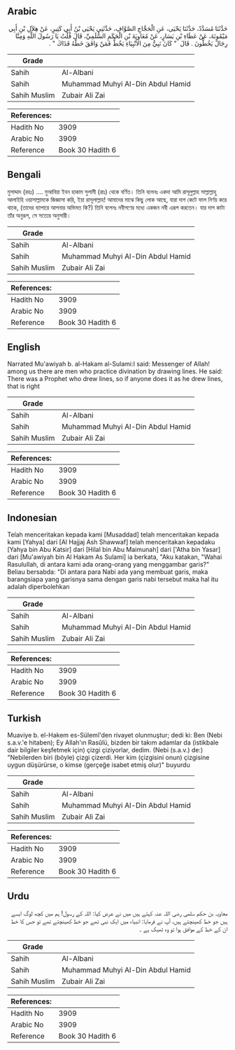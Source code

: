 ## Arabic


<div dir="rtl" lang="ar" style={{fontSize:'larger',backgroundColor:'#f8f9fa',padding:20}}>
حَدَّثَنَا مُسَدَّدٌ، حَدَّثَنَا يَحْيَى، عَنِ الْحَجَّاجِ الصَّوَّافِ، حَدَّثَنِي يَحْيَى بْنُ أَبِي كَثِيرٍ، عَنْ هِلاَلِ بْنِ أَبِي مَيْمُونَةَ، عَنْ عَطَاءِ بْنِ يَسَارٍ، عَنْ مُعَاوِيَةَ بْنِ الْحَكَمِ السُّلَمِيِّ، قَالَ قُلْتُ يَا رَسُولَ اللَّهِ وَمِنَّا رِجَالٌ يَخُطُّونَ ‏.‏ قَالَ ‏ "‏ كَانَ نَبِيٌّ مِنَ الأَنْبِيَاءِ يَخُطُّ فَمَنْ وَافَقَ خَطَّهُ فَذَاكَ ‏"‏ ‏.‏
</div>
<div style={{backgroundColor:'#f8f9fa',padding:20, marginBottom: 10}}><table> <thead> <tr> <th>Grade</th> <th></th> </tr> </thead> <tbody> <tr><td>Sahih</td><td>Al-Albani</td></tr><tr><td>Sahih</td><td>Muhammad Muhyi Al-Din Abdul Hamid</td></tr><tr><td>Sahih Muslim</td><td>Zubair Ali Zai</td></tr></tbody></table><table> <thead> <tr> <th>References:</th> <th></th> </tr> </thead> <tbody><tr><td>Hadith No</td><td>3909</td></tr><tr><td>Arabic No</td><td>3909</td></tr><tr><td>Reference</td><td>Book 30 Hadith 6</td></tr></tbody></table></div>

## Bengali


<div dir="ltr" lang="bn" style={{fontSize:'larger',backgroundColor:'#f8f9fa',padding:20}}>
মুসাদ্দাদ (রহঃ) .... মুআবিয়া ইবন হাকাম সুলামী (রাঃ) থেকে বর্ণিত। তিনি বলেনঃ একদা আমি রাসূলুল্লাহ সাল্লাল্লাহু আলাইহি ওয়াসাল্লামকে জিজ্ঞাসা করি, ইয়া রাসূলাল্লাহ! আমাদের মাঝে কিছু লোক আছে, যারা দাগ কেটে ফাল নির্ণয় করে থাকে, (তাদের ব্যাপারে আপনার অভিমত কি?) তিনি বলেনঃ নবীগণের মধ্যে একজন নবী এরূপ করতেন। যার দাগ কাটা তাঁর অনুরূপ, সে সত্যের অনুসারী।
</div>
<div style={{backgroundColor:'#f8f9fa',padding:20, marginBottom: 10}}><table> <thead> <tr> <th>Grade</th> <th></th> </tr> </thead> <tbody> <tr><td>Sahih</td><td>Al-Albani</td></tr><tr><td>Sahih</td><td>Muhammad Muhyi Al-Din Abdul Hamid</td></tr><tr><td>Sahih Muslim</td><td>Zubair Ali Zai</td></tr></tbody></table><table> <thead> <tr> <th>References:</th> <th></th> </tr> </thead> <tbody><tr><td>Hadith No</td><td>3909</td></tr><tr><td>Arabic No</td><td>3909</td></tr><tr><td>Reference</td><td>Book 30 Hadith 6</td></tr></tbody></table></div>

## English


<div dir="ltr" lang="en" style={{fontSize:'larger',backgroundColor:'#f8f9fa',padding:20}}>
Narrated Mu'awiyah b. al-Hakam al-Sulami:I said: Messenger of Allah! among us there are men who practice divination by drawing lines. He said: There was a Prophet who drew lines, so if anyone does it as he drew lines, that is right
</div>
<div style={{backgroundColor:'#f8f9fa',padding:20, marginBottom: 10}}><table> <thead> <tr> <th>Grade</th> <th></th> </tr> </thead> <tbody> <tr><td>Sahih</td><td>Al-Albani</td></tr><tr><td>Sahih</td><td>Muhammad Muhyi Al-Din Abdul Hamid</td></tr><tr><td>Sahih Muslim</td><td>Zubair Ali Zai</td></tr></tbody></table><table> <thead> <tr> <th>References:</th> <th></th> </tr> </thead> <tbody><tr><td>Hadith No</td><td>3909</td></tr><tr><td>Arabic No</td><td>3909</td></tr><tr><td>Reference</td><td>Book 30 Hadith 6</td></tr></tbody></table></div>

## Indonesian


<div dir="ltr" lang="id" style={{fontSize:'larger',backgroundColor:'#f8f9fa',padding:20}}>
Telah menceritakan kepada kami [Musaddad] telah menceritakan kepada kami [Yahya] dari [Al Hajjaj Ash Shawwaf] telah menceritakan kepadaku [Yahya bin Abu Katsir] dari [Hilal bin Abu Maimunah] dari ['Atha bin Yasar] dari [Mu'awiyah bin Al Hakam As Sulami] ia berkata, "Aku katakan, "Wahai Rasulullah, di antara kami ada orang-orang yang menggambar garis?" Beliau bersabda: "Di antara para Nabi ada yang membuat garis, maka barangsiapa yang garisnya sama dengan garis nabi tersebut maka hal itu adalah diperbolehkan
</div>
<div style={{backgroundColor:'#f8f9fa',padding:20, marginBottom: 10}}><table> <thead> <tr> <th>Grade</th> <th></th> </tr> </thead> <tbody> <tr><td>Sahih</td><td>Al-Albani</td></tr><tr><td>Sahih</td><td>Muhammad Muhyi Al-Din Abdul Hamid</td></tr><tr><td>Sahih Muslim</td><td>Zubair Ali Zai</td></tr></tbody></table><table> <thead> <tr> <th>References:</th> <th></th> </tr> </thead> <tbody><tr><td>Hadith No</td><td>3909</td></tr><tr><td>Arabic No</td><td>3909</td></tr><tr><td>Reference</td><td>Book 30 Hadith 6</td></tr></tbody></table></div>

## Turkish


<div dir="ltr" lang="tr" style={{fontSize:'larger',backgroundColor:'#f8f9fa',padding:20}}>
Muaviye b. el-Hakem es-Sülemî'den rivayet olunmuştur; dedi ki: Ben (Nebi s.a.v.'e hitaben); Ey Allah'ın Rasûlü, bizden bir takım adamlar da (istikbale dair bilgiler keşfetmek için) çizgi çiziyorlar, dedim. (Nebi (s.a.v.) de:) "Nebilerden biri (böyle) çizgi çizerdi. Her kim (çizgisini onun) çizgisine uygun düşürürse, o kimse (gerçeğe isabet etmiş olur)" buyurdu
</div>
<div style={{backgroundColor:'#f8f9fa',padding:20, marginBottom: 10}}><table> <thead> <tr> <th>Grade</th> <th></th> </tr> </thead> <tbody> <tr><td>Sahih</td><td>Al-Albani</td></tr><tr><td>Sahih</td><td>Muhammad Muhyi Al-Din Abdul Hamid</td></tr><tr><td>Sahih Muslim</td><td>Zubair Ali Zai</td></tr></tbody></table><table> <thead> <tr> <th>References:</th> <th></th> </tr> </thead> <tbody><tr><td>Hadith No</td><td>3909</td></tr><tr><td>Arabic No</td><td>3909</td></tr><tr><td>Reference</td><td>Book 30 Hadith 6</td></tr></tbody></table></div>

## Urdu


<div dir="rtl" lang="ur" style={{fontSize:'larger',backgroundColor:'#f8f9fa',padding:20}}>
معاویہ بن حکم سلمی رضی اللہ عنہ کہتے ہیں میں نے عرض کیا: اللہ کے رسول! ہم میں کچھ لوگ ایسے ہیں جو خط کھینچتے ہیں، آپ نے فرمایا: انبیاء میں ایک نبی تھے جو خط کھینچتے تھے تو جس کا خط ان کے خط کے موافق ہوا تو وہ ٹھیک ہے ۔
</div>
<div style={{backgroundColor:'#f8f9fa',padding:20, marginBottom: 10}}><table> <thead> <tr> <th>Grade</th> <th></th> </tr> </thead> <tbody> <tr><td>Sahih</td><td>Al-Albani</td></tr><tr><td>Sahih</td><td>Muhammad Muhyi Al-Din Abdul Hamid</td></tr><tr><td>Sahih Muslim</td><td>Zubair Ali Zai</td></tr></tbody></table><table> <thead> <tr> <th>References:</th> <th></th> </tr> </thead> <tbody><tr><td>Hadith No</td><td>3909</td></tr><tr><td>Arabic No</td><td>3909</td></tr><tr><td>Reference</td><td>Book 30 Hadith 6</td></tr></tbody></table></div>